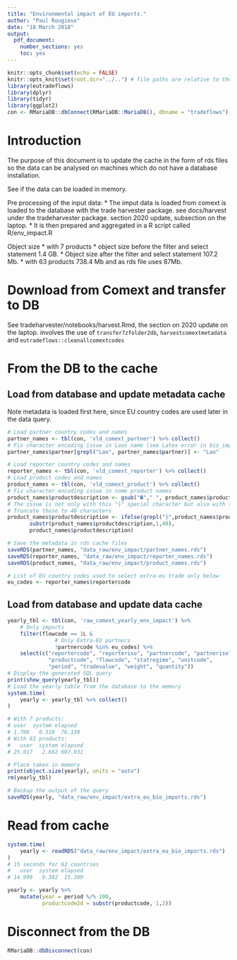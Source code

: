 ```yaml
---
title: "Environmental impact of EU imports."
author: "Paul Rougieux"
date: "18 March 2018"
output:
  pdf_document: 
    number_sections: yes
    toc: yes
---
```


```r
knitr::opts_chunk$set(echo = FALSE)
knitr::opts_knit$set(root.dir="../..") # file paths are relative to the root of the project directory
library(eutradeflows)
library(dplyr)
library(tidyr)
library(ggplot2)
con <- RMariaDB::dbConnect(RMariaDB::MariaDB(), dbname = "tradeflows")
```


# Introduction


The purpose of this document is to update the cache in the form of rds files so the data
can be analysed on machines which do not have a database installation. 


See if the data can be loaded in memory. 

Pre processing of the input data:
* The imput data is loaded from comext is loaded to the database with the trade harvester package.
    see docs/harvest under the tradeharvester package. 
    section 2020 update, subsection on the laptop.
* It is then prepared and aggregated in a R script called R/env_impact.R


Object size 
* with 7 products 
    * object size before the filter and select statement 1.4 GB.
    * Object size after the filter and select statement 107.2 Mb.
* with 63 products 738.4 Mb and as rds file uses 87Mb.

# Download from Comext and transfer to DB

See tradeharvester/notebooks/harvest.Rmd, 
the section on 2020 update on the laptop.
involves the use of `transfer7zfolder2db`, `harvestcomextmetadata` and `eutradeflows::cleanallcomextcodes`

# From the DB to the cache
## Load from database and update metadata cache 

Note metadata is loaded first here, since EU country codes are used later in the data query. 
```r
# Load partner country codes and names
partner_names <- tbl(con, 'vld_comext_partner') %>% collect()
# Fix character encoding issue in Laos name (see Latex error in bio_imports_main_partner_countries.Rmd)
partner_names$partner[grepl("Lao", partner_names$partner)] <- "Lao"

# Load reporter country codes and names
reporter_names <- tbl(con, 'vld_comext_reporter') %>% collect()
# Load product codes and names
product_names <- tbl(con, 'vld_comext_product') %>% collect()
# Fix character encoding issue in some product names
product_names$productdescription <- gsub("�"," ", product_names$productdescription)
# The issue is not only with this "├" special character but also with those that follow 
# Truncate those to 40 characters
product_names$productdescription <- ifelse(grepl("├",product_names$productdescription),
       substr(product_names$productdescription,1,40),
       product_names$productdescription)

# Save the metadata in rds cache files
saveRDS(partner_names, "data_raw/env_impact/partner_names.rds")
saveRDS(reporter_names, "data_raw/env_impact/reporter_names.rds")
saveRDS(product_names, "data_raw/env_impact/product_names.rds")

# List of EU country codes used to select extra-eu trade only below
eu_codes <- reporter_names$reportercode
```

## Load from database and update data cache
```r
yearly_tbl <- tbl(con, 'raw_comext_yearly_env_impact') %>% 
    # Only imports
    filter(flowcode == 1L &
               # Only Extra-EU partners
               !partnercode %in% eu_codes) %>% 
    select(c("reportercode", "reporteriso", "partnercode", "partneriso", 
             "productcode", "flowcode", "statregime", "unitcode", 
             "period", "tradevalue", "weight", "quantity"))
# Display the generated SQL query
print(show_query(yearly_tbl))
# Load the yearly table from the database to the memory
system.time(
    yearly <- yearly_tbl %>% collect()
)

# With 7 products:
# user  system elapsed 
# 1.706   0.310  76.138 
# With 63 products:
#   user  system elapsed 
# 25.017   2.662 697.931 

# Place taken in memory
print(object.size(yearly), units = "auto")
rm(yearly_tbl)

# Backup the output of the query
saveRDS(yearly, "data_raw/env_impact/extra_eu_bio_imports.rds")

```


# Read from cache
```r
system.time(
    yearly <- readRDS("data_raw/env_impact/extra_eu_bio_imports.rds")
)
# 15 seconds for 63 countries
#   user  system elapsed 
# 14.999   0.382  15.389 

yearly <- yearly %>% 
    mutate(year = period %/% 100,
           productcode2d = substr(productcode, 1,2)) 

```


# Disconnect from the DB
```r
RMariaDB::dbDisconnect(con)
```

